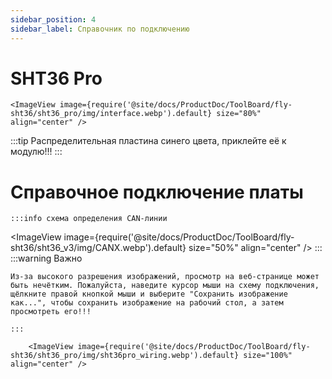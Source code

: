 ```yaml
---
sidebar_position: 4
sidebar_label: Справочник по подключению
---
```




# SHT36 Pro


    <ImageView image={require('@site/docs/ProductDoc/ToolBoard/fly-sht36/sht36_pro/img/interface.webp').default} size="80%" align="center" />


:::tip
Распределительная пластина синего цвета, приклейте её к модулю!!!
:::



# Справочное подключение платы
    :::info схема определения CAN-линии
<ImageView image={require('@site/docs/ProductDoc/ToolBoard/fly-sht36/sht36_v3/img/CANX.webp').default} size="50%" align="center" />
    :::
    :::warning Важно

    Из-за высокого разрешения изображений, просмотр на веб-странице может быть нечётким. Пожалуйста, наведите курсор мыши на схему подключения, щёлкните правой кнопкой мыши и выберите "Сохранить изображение как...", чтобы сохранить изображение на рабочий стол, а затем просмотреть его!!!

    :::

        <ImageView image={require('@site/docs/ProductDoc/ToolBoard/fly-sht36/sht36_pro/img/sht36pro_wiring.webp').default} size="100%" align="center" />

